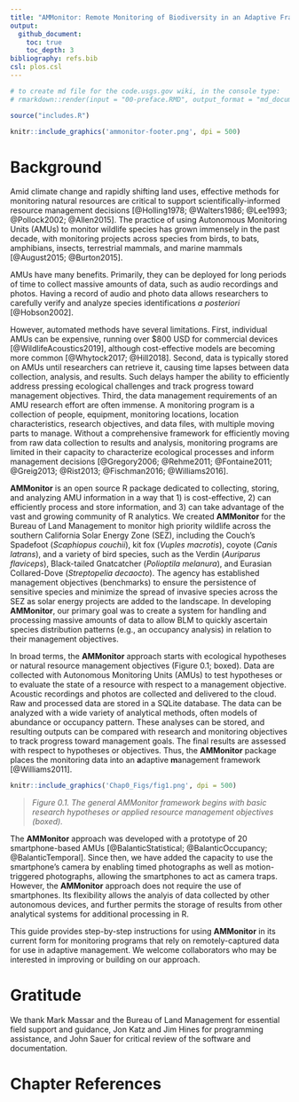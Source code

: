 ```yaml
---
title: "AMMonitor: Remote Monitoring of Biodiversity in an Adaptive Framework"
output:
  github_document:
    toc: true
    toc_depth: 3
bibliography: refs.bib
csl: plos.csl
---
```


```r
# to create md file for the code.usgs.gov wiki, in the console type:
# rmarkdown::render(input = "00-preface.RMD", output_format = "md_document", output_file = "Chapter-00-Motivation-and-Gratitude.md")

```



```r
source("includes.R")
```


```r

knitr::include_graphics('ammonitor-footer.png', dpi = 500)
```


# Background

Amid climate change and rapidly shifting land uses, effective methods for monitoring natural resources are critical to support scientifically-informed resource management decisions [@Holling1978; @Walters1986; @Lee1993; @Pollock2002; @Allen2015]. The practice of using Autonomous Monitoring Units (AMUs) to monitor wildlife species has grown immensely in the past decade, with monitoring projects across species from birds, to bats, amphibians, insects, terrestrial mammals, and marine mammals [@August2015; @Burton2015].

AMUs have many benefits. Primarily, they can be deployed for long periods of time to collect massive amounts of data, such as audio recordings and photos. Having a record of audio and photo data allows researchers to carefully verify and analyze species identifications *a posteriori* [@Hobson2002]. 

However, automated methods have several limitations. First, individual AMUs can be expensive, running over $800 USD for commercial devices [@WildlifeAcoustics2019], although cost-effective models are becoming more common [@Whytock2017; @Hill2018]. Second, data is typically stored on AMUs until researchers can retrieve it, causing time lapses between data collection, analysis, and results. Such delays hamper the ability to efficiently address pressing ecological challenges and track progress toward management objectives. Third, the data management requirements of an AMU research effort are often immense. A monitoring program is a collection of people, equipment, monitoring locations, location characteristics, research objectives, and data files, with multiple moving parts to manage. Without a comprehensive framework for efficiently moving from raw data collection to results and analysis, monitoring programs are limited in their capacity to characterize ecological processes and inform management decisions [@Gregory2006; @Rehme2011; @Fontaine2011; @Greig2013; @Rist2013; @Fischman2016; @Williams2016]. 

**AMMonitor** is an open source R package dedicated to collecting, storing, and analyzing AMU information in a way that 1) is cost-effective, 2) can efficiently process and store information, and 3) can take advantage of the vast and growing community of R analytics. We created **AMMonitor** for the Bureau of Land Management to monitor high priority wildlife across the southern California Solar Energy Zone (SEZ), including the Couch’s Spadefoot (*Scaphiopus couchii*), kit fox (*Vuples macrotis*), coyote (*Canis latrans*), and a variety of bird species, such as the Verdin (*Auriparus flaviceps*), Black-tailed Gnatcatcher (*Polioptila melanura*), and Eurasian Collared-Dove (*Streptopelia decaocto*). The agency has established management objectives (benchmarks) to ensure the persistence of sensitive species and minimize the spread of invasive species across the SEZ as solar energy projects are added to the landscape. In developing **AMMonitor**, our primary goal was to create a system for handling and processing massive amounts of data to allow BLM to quickly ascertain species distribution patterns (e.g., an occupancy analysis) in relation to their management objectives. 

In broad terms, the **AMMonitor** approach starts with ecological hypotheses or natural resource management objectives (Figure 0.1; boxed). Data are collected with Autonomous Monitoring Units (AMUs) to test hypotheses or to evaluate the state of a resource with respect to a management objective. Acoustic recordings and photos are collected and delivered to the cloud. Raw and processed data are stored in a SQLite database. The data can be analyzed with a wide variety of analytical methods, often models of abundance or occupancy pattern. These analyses can be stored, and resulting outputs can be compared with research and monitoring objectives to track progress toward management goals. The final results are assessed with respect to hypotheses or objectives. Thus, the **AMMonitor** package places the monitoring data into an **a**daptive **m**anagement framework [@Williams2011].

<kbd>

```r

knitr::include_graphics('Chap0_Figs/fig1.png', dpi = 500)
```
</kbd>

>*Figure 0.1. The general AMMonitor framework begins with basic research hypotheses or applied resource management objectives (boxed).*

The **AMMonitor** approach was developed with a prototype of 20 smartphone-based AMUs [@BalanticStatistical; @BalanticOccupancy; @BalanticTemporal]. Since then, we have added the capacity to use the smartphone’s camera by enabling timed photographs as well as motion-triggered photographs, allowing the smartphones to act as camera traps. However, the **AMMonitor** approach does not require the use of smartphones. Its flexibility allows the analyis of data collected by other autonomous devices, and further permits the storage of results from other analytical systems for additional processing in R. 

This guide provides step-by-step instructions for using **AMMonitor** in its current form for monitoring programs that rely on remotely-captured data for use in adaptive management. We welcome collaborators who may be interested in improving or building on our approach.


# Gratitude

We thank Mark Massar and the Bureau of Land Management for essential field support and guidance, Jon Katz and Jim Hines for programming assistance, and John Sauer for critical review of the software and documentation. 



# Chapter References




